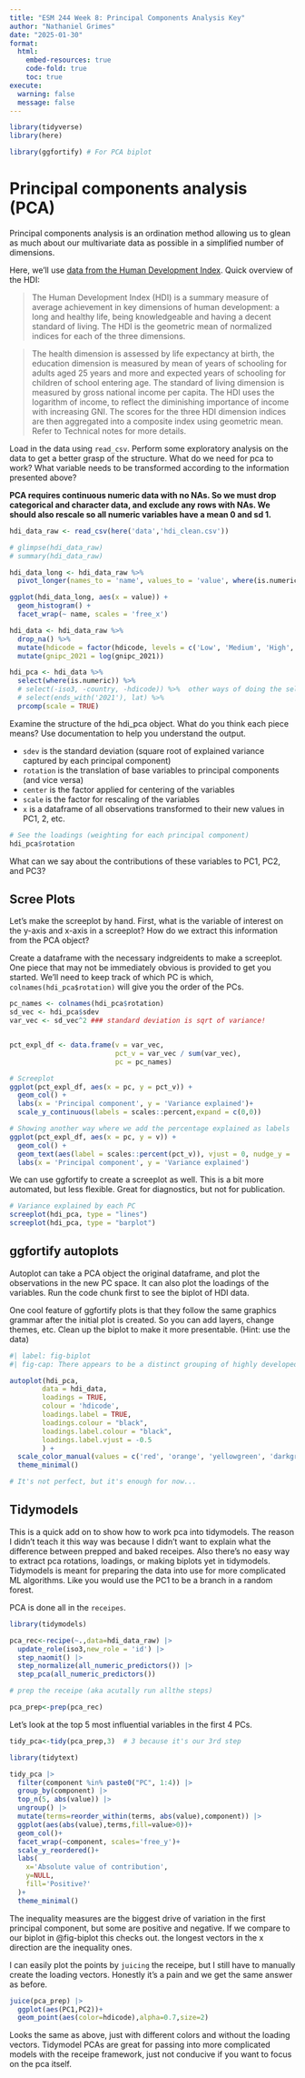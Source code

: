 ```yaml
---
title: "ESM 244 Week 8: Principal Components Analysis Key"
author: "Nathaniel Grimes"
date: "2025-01-30"
format: 
  html:
    embed-resources: true
    code-fold: true
    toc: true
execute:
  warning: false
  message: false
---
```


```r

library(tidyverse)
library(here)

library(ggfortify) # For PCA biplot

```

# Principal components analysis (PCA)

Principal components analysis is an ordination method allowing us to glean as much about our multivariate data as possible in a simplified number of dimensions.

Here, we'll use [data from the Human Development Index](https://hdr.undp.org/data-center).  Quick overview of the HDI:

> The Human Development Index (HDI) is a summary measure of average achievement in key dimensions of human development: a long and healthy life, being knowledgeable and having a decent standard of living. The HDI is the geometric mean of normalized indices for each of the three dimensions.

> The health dimension is assessed by life expectancy at birth, the education dimension is measured by mean of years of schooling for adults aged 25 years and more and expected years of schooling for children of school entering age. The standard of living dimension is measured by gross national income per capita. The HDI uses the logarithm of income, to reflect the diminishing importance of income with increasing GNI. The scores for the three HDI dimension indices are then aggregated into a composite index using geometric mean. Refer to Technical notes for more details.


Load in the data using `read_csv`. Perform some exploratory analysis on the data to get a better grasp of the structure. What do we need for pca to work? What variable needs to be transformed according to the information presented above?

**PCA requires continuous numeric data with no NAs.  So we must drop categorical and character data, and exclude any rows with NAs.  We should also rescale so all numeric variables have a mean 0 and sd 1.**

```r
hdi_data_raw <- read_csv(here('data','hdi_clean.csv')) 

# glimpse(hdi_data_raw)
# summary(hdi_data_raw)

hdi_data_long <- hdi_data_raw %>%
  pivot_longer(names_to = 'name', values_to = 'value', where(is.numeric))

ggplot(hdi_data_long, aes(x = value)) +
  geom_histogram() +
  facet_wrap(~ name, scales = 'free_x')
```

```r
hdi_data <- hdi_data_raw %>%
  drop_na() %>%
  mutate(hdicode = factor(hdicode, levels = c('Low', 'Medium', 'High', 'Very High'))) %>%
  mutate(gnipc_2021 = log(gnipc_2021))

hdi_pca <- hdi_data %>% 
  select(where(is.numeric)) %>%
  # select(-iso3, -country, -hdicode)) %>%  other ways of doing the select
  # select(ends_with('2021'), lat) %>%
  prcomp(scale = TRUE)
```


Examine the structure of the hdi_pca object. What do you think each piece means? Use documentation to help you understand the output.

* `sdev` is the standard deviation (square root of explained variance captured by each principal component)
* `rotation` is the translation of base variables to principal components (and vice versa)
* `center` is the factor applied for centering of the variables
* `scale` is the factor for rescaling of the variables
* `x` is a dataframe of all observations transformed to their new values in PC1, 2, etc.


``` r
# See the loadings (weighting for each principal component)
hdi_pca$rotation
```

What can we say about the contributions of these variables to PC1, PC2, and PC3?

## Scree Plots

Let's make the screeplot by hand. First, what is the variable of interest on the y-axis and x-axis in a screeplot? How do we extract this information from the PCA object?

Create a dataframe with the necessary indgreidents to make a screeplot. One piece that may not be immediately obvious is provided to get you started. We'll need to keep track of which PC is which, `colnames(hdi_pca$rotation)` will give you the order of the PCs.

```r
pc_names <- colnames(hdi_pca$rotation)
sd_vec <- hdi_pca$sdev
var_vec <- sd_vec^2 ### standard deviation is sqrt of variance!


pct_expl_df <- data.frame(v = var_vec,
                          pct_v = var_vec / sum(var_vec),
                          pc = pc_names)

# Screeplot
ggplot(pct_expl_df, aes(x = pc, y = pct_v)) +
  geom_col() +
  labs(x = 'Principal component', y = 'Variance explained')+
  scale_y_continuous(labels = scales::percent,expand = c(0,0))

# Showing another way where we add the percentage explained as labels
ggplot(pct_expl_df, aes(x = pc, y = v)) +
  geom_col() +
  geom_text(aes(label = scales::percent(pct_v)), vjust = 0, nudge_y = .002) +
  labs(x = 'Principal component', y = 'Variance explained')
```


We can use ggfortify to create a screeplot as well.  This is a bit more automated, but less flexible. Great for diagnostics, but not for publication.

```r
# Variance explained by each PC
screeplot(hdi_pca, type = "lines")
screeplot(hdi_pca, type = "barplot")
```

## ggfortify autoplots

Autoplot can take a PCA object the original dataframe, and plot the observations in the new PC space.  It can also plot the loadings of the variables. Run the code chunk first to see the biplot of HDI data.

One cool feature of ggfortify plots is that they follow the same graphics grammar after the initial plot is created.  So you can add layers, change themes, etc. Clean up the biplot to make it more presentable. (Hint: use the data)


``` r
#| label: fig-biplot
#| fig-cap: There appears to be a distinct grouping of highly developed countries in the positive first component direction.

autoplot(hdi_pca,
     	data = hdi_data,
     	loadings = TRUE,
     	colour = 'hdicode',
     	loadings.label = TRUE,
     	loadings.colour = "black",
     	loadings.label.colour = "black",
     	loadings.label.vjust = -0.5
     	) +
  scale_color_manual(values = c('red', 'orange', 'yellowgreen', 'darkgreen')) +
  theme_minimal()

# It's not perfect, but it's enough for now...
```


## Tidymodels

This is a quick add on to show how to work pca into tidymodels. The reason I didn't teach it this way was because I didn't want to explain what the difference between prepped and baked receipes. Also there's no easy way to extract pca rotations, loadings, or making biplots yet in tidymodels. Tidymodels is meant for preparing the data into use for more complicated ML algorithms. Like you would use the PC1 to be a branch in a random forest. 

PCA is done all in the `receipes`.

```r
library(tidymodels)

pca_rec<-recipe(~.,data=hdi_data_raw) |> 
  update_role(iso3,new_role = 'id') |> 
  step_naomit() |> 
  step_normalize(all_numeric_predictors()) |>
  step_pca(all_numeric_predictors())

# prep the receipe (aka acutally run allthe steps)

pca_prep<-prep(pca_rec)
```


Let's look at the top 5 most influential variables in the first 4 PCs.

```r
tidy_pca<-tidy(pca_prep,3)  # 3 because it's our 3rd step

library(tidytext)

tidy_pca |> 
  filter(component %in% paste0("PC", 1:4)) |> 
  group_by(component) |> 
  top_n(5, abs(value)) |> 
  ungroup() |> 
  mutate(terms=reorder_within(terms, abs(value),component)) |> 
  ggplot(aes(abs(value),terms,fill=value>0))+
  geom_col()+
  facet_wrap(~component, scales='free_y')+
  scale_y_reordered()+
  labs(
    x='Absolute value of contribution',
    y=NULL,
    fill='Positive?'
  )+
  theme_minimal()
```

The inequality measures are the biggest drive of variation in the first principal component, but some are positive and negative. If we compare to our biplot in @fig-biplot this checks out. the longest vectors in the x direction are the inequality ones.

I can easily plot the points by `juicing` the receipe, but I still have to manually create the loading vectors. Honestly it's a pain and we get the same answer as before.

```r
juice(pca_prep) |> 
  ggplot(aes(PC1,PC2))+
  geom_point(aes(color=hdicode),alpha=0.7,size=2)
```

Looks the same as above, just with different colors and without the loading vectors. Tidymodel PCAs are great for passing into more complicated models with the receipe framework, just not conducive if you want to focus on the pca itself.

